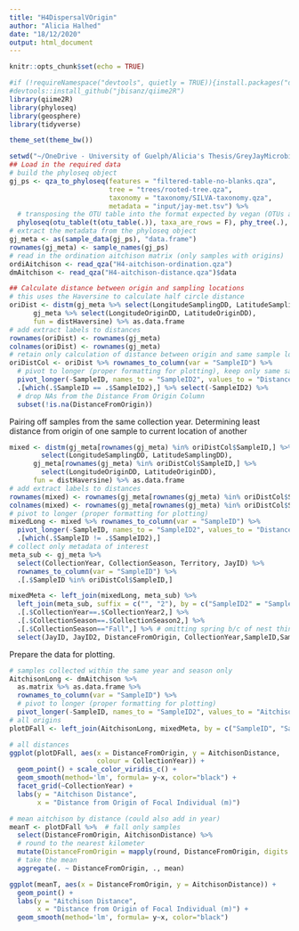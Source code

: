```yaml
---
title: "H4DispersalVOrigin"
author: "Alicia Halhed"
date: "18/12/2020"
output: html_document
---
```


```r
knitr::opts_chunk$set(echo = TRUE)
```


```r
#if (!requireNamespace("devtools", quietly = TRUE)){install.packages("devtools")}
#devtools::install_github("jbisanz/qiime2R")
library(qiime2R)
library(phyloseq)
library(geosphere)
library(tidyverse)

theme_set(theme_bw())
```

```r
setwd("~/OneDrive - University of Guelph/Alicia's Thesis/GreyJayMicrobiome")
## Load in the required data
# build the phyloseq object
gj_ps <- qza_to_phyloseq(features = "filtered-table-no-blanks.qza", 
                         tree = "trees/rooted-tree.qza", 
                         taxonomy = "taxonomy/SILVA-taxonomy.qza",
                         metadata = "input/jay-met.tsv") %>%
  # transposing the OTU table into the format expected by vegan (OTUs as columns)
  phyloseq(otu_table(t(otu_table(.)), taxa_are_rows = F), phy_tree(.), sample_data(.), tax_table(.))
# extract the metadata from the phyloseq object
gj_meta <- as(sample_data(gj_ps), "data.frame")
rownames(gj_meta) <- sample_names(gj_ps)
# read in the ordination aitchison matrix (only samples with origins)
ordiAitchison <- read_qza("H4-aitchison-ordination.qza")
dmAitchison <- read_qza("H4-aitchison-distance.qza")$data
```

```r
## Calculate distance between origin and sampling locations
# this uses the Haversine to calculate half circle distance
oriDist <- distm(gj_meta %>% select(LongitudeSamplingDD, LatitudeSamplingDD), 
      gj_meta %>% select(LongitudeOriginDD, LatitudeOriginDD), 
      fun = distHaversine) %>% as.data.frame
# add extract labels to distances
rownames(oriDist) <- rownames(gj_meta) 
colnames(oriDist) <- rownames(gj_meta)
# retain only calculation of distance between origin and same sample location
oriDistCol <- oriDist %>% rownames_to_column(var = "SampleID") %>%
  # pivot to longer (proper formatting for plotting), keep only same sample distances
  pivot_longer(-SampleID, names_to = "SampleID2", values_to = "DistanceFromOrigin") %>%
  .[which(.$SampleID == .$SampleID2),] %>% select(-SampleID2) %>%
  # drop NAs from the Distance From Origin Column
  subset(!is.na(DistanceFromOrigin)) 
```

Pairing off samples from the same collection year. Determining least distance from origin of one sample to current location of another
```r
mixed <- distm(gj_meta[rownames(gj_meta) %in% oriDistCol$SampleID,] %>%
        select(LongitudeSamplingDD, LatitudeSamplingDD), 
      gj_meta[rownames(gj_meta) %in% oriDistCol$SampleID,] %>%
        select(LongitudeOriginDD, LatitudeOriginDD), 
      fun = distHaversine) %>% as.data.frame
# add extract labels to distances
rownames(mixed) <- rownames(gj_meta[rownames(gj_meta) %in% oriDistCol$SampleID,])
colnames(mixed) <- rownames(gj_meta[rownames(gj_meta) %in% oriDistCol$SampleID,])
# pivot to longer (proper formatting for plotting)
mixedLong <- mixed %>% rownames_to_column(var = "SampleID") %>%
  pivot_longer(-SampleID, names_to = "SampleID2", values_to = "DistanceFromOrigin") %>%
  .[which(.$SampleID != .$SampleID2),]
# collect only metadata of interest
meta_sub <- gj_meta %>%
  select(CollectionYear, CollectionSeason, Territory, JayID) %>%
  rownames_to_column(var = "SampleID") %>%
  .[.$SampleID %in% oriDistCol$SampleID,]

mixedMeta <- left_join(mixedLong, meta_sub) %>%
  left_join(meta_sub, suffix = c("", "2"), by = c("SampleID2" = "SampleID")) %>%
  .[.$CollectionYear==.$CollectionYear2,] %>%
  .[.$CollectionSeason==.$CollectionSeason2,] %>%
  .[.$CollectionSeason=="Fall",] %>% # omitting spring b/c of nest thing
  select(JayID, JayID2, DistanceFromOrigin, CollectionYear,SampleID,SampleID2)
```

Prepare the data for plotting.
```r
# samples collected within the same year and season only
AitchisonLong <- dmAitchison %>% 
  as.matrix %>% as.data.frame %>% 
  rownames_to_column(var = "SampleID") %>%
  # pivot to longer (proper formatting for plotting)
  pivot_longer(-SampleID, names_to = "SampleID2", values_to = "AitchisonDistance")
# all origins
plotDFall <- left_join(AitchisonLong, mixedMeta, by = c("SampleID", "SampleID2")) %>% .[!is.na(.$JayID),]
```

```r
# all distances
ggplot(plotDFall, aes(x = DistanceFromOrigin, y = AitchisonDistance,
                      colour = CollectionYear)) +
  geom_point() + scale_color_viridis_c() +
  geom_smooth(method='lm', formula= y~x, color="black") +
  facet_grid(~CollectionYear) +
  labs(y = "Aitchison Distance",
       x = "Distance from Origin of Focal Individual (m)")
```

```r
# mean aitchison by distance (could also add in year)
meanT <- plotDFall %>%  # fall only samples
  select(DistanceFromOrigin, AitchisonDistance) %>%
  # round to the nearest kilometer
  mutate(DistanceFromOrigin = mapply(round, DistanceFromOrigin, digits = -3)) %>%
  # take the mean
  aggregate(. ~ DistanceFromOrigin, ., mean)

ggplot(meanT, aes(x = DistanceFromOrigin, y = AitchisonDistance)) +
  geom_point() +
  labs(y = "Aitchison Distance",
       x = "Distance from Origin of Focal Individual (m)") +
  geom_smooth(method='lm', formula= y~x, color="black") 
```